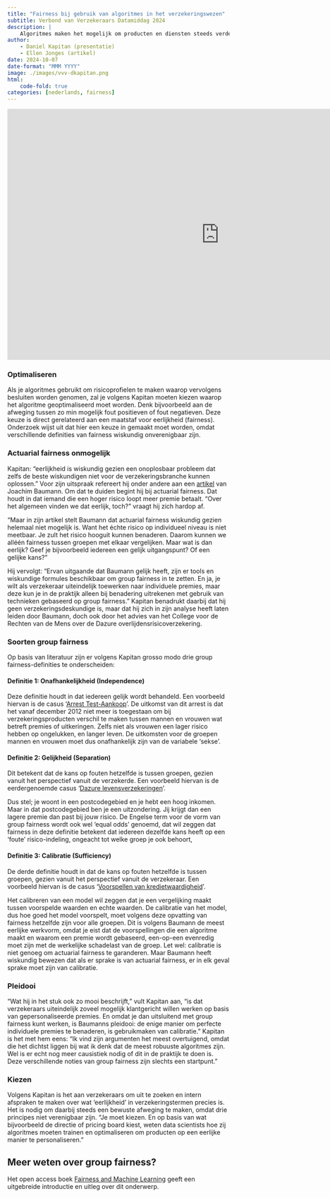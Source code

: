 ```yaml
---
title: "Fairness bij gebruik van algoritmes in het verzekeringswezen" 
subtitle: Verbond van Verzekeraars Datamiddag 2024
description: |
    Algoritmes maken het mogelijk om producten en diensten steeds verder te personaliseren. Dat geldt ook voor (de premies van) verzekeringen. Maar hoe personaliseer je eerlijk? Op basis van mijn presentatie die ik gaf op de Datamiddag 2024 bij het Verbond van Verzekeraars, schreef Ellen Jonges dit artikel.
author:
    - Daniel Kapitan (presentatie)
    - Ellen Jonges (artikel)
date: 2024-10-07
date-format: "MMM YYYY"
image: ./images/vvv-dkapitan.png
html:
    code-fold: true
categories: [nederlands, fairness]
---
```


```{=html}
<iframe src="https://docs.google.com/presentation/d/e/2PACX-1vTtPCVysN4Jpn7ikQMAGFwHg_ljyxRptacZ1vbMPZuPZOnohhArnqHxjmsqrZRQWzhMj0ou1tpYcDW3/embed?start=false&loop=false&delayms=5000" frameborder="0" width="960" height="569" allowfullscreen="true" mozallowfullscreen="true" webkitallowfullscreen="true"></iframe>
```


### Optimaliseren

Als je algoritmes gebruikt om risicoprofielen te maken waarop vervolgens besluiten worden genomen, zal je volgens Kapitan moeten kiezen waarop het algoritme geoptimaliseerd moet worden. Denk bijvoorbeeld aan de afweging tussen zo min mogelijk fout positieven of fout negatieven. Deze keuze is direct gerelateerd aan een maatstaf voor eerlijkheid (fairness). Onderzoek wijst uit dat hier een keuze in gemaakt moet worden, omdat verschillende definities van fairness wiskundig onverenigbaar zijn.

### Actuarial fairness onmogelijk

Kapitan: “eerlijkheid is wiskundig gezien een onoplosbaar probleem dat zelfs de beste wiskundigen niet voor de verzekeringsbranche kunnen oplossen.” Voor zijn uitspraak refereert hij onder andere aan een [artikel](https://link.springer.com/article/10.1007/s13347-023-00624-9) van Joachim Baumann. Om dat te duiden begint hij bij actuarial fairness. Dat houdt in dat iemand die een hoger risico loopt meer premie betaalt. “Over het algemeen vinden we dat eerlijk, toch?” vraagt hij zich hardop af.

“Maar in zijn artikel stelt Baumann dat actuarial fairness wiskundig gezien helemaal niet mogelijk is. Want het échte risico op individueel niveau is niet meetbaar. Je zult het risico hooguit kunnen benaderen. Daarom kunnen we alléén fairness tussen groepen met elkaar vergelijken. Maar wat is dan eerlijk? Geef je bijvoorbeeld iedereen een gelijk uitgangspunt? Of een gelijke kans?”

Hij vervolgt: “Ervan uitgaande dat Baumann gelijk heeft, zijn er tools en wiskundige formules beschikbaar om group fairness in te zetten. En ja, je wilt als verzekeraar uiteindelijk toewerken naar individuele premies, maar deze kun je in de praktijk alleen bij benadering uitrekenen met gebruik van technieken gebaseerd op group fairness.” Kapitan benadrukt daarbij dat hij geen verzekeringsdeskundige is, maar dat hij zich in zijn analyse heeft laten leiden door Baumann, doch ook door het advies van het College voor de Rechten van de Mens over de Dazure overlijdensrisicoverzekering.

### Soorten group fairness

Op basis van literatuur zijn er volgens Kapitan grosso modo drie group fairness-definities te onderscheiden:

#### Definitie 1: Onafhankelijkheid (Independence)

Deze definitie houdt in dat iedereen gelijk wordt behandeld. Een voorbeeld hiervan is de casus ‘[Arrest Test-Aankoop](https://nl.wikipedia.org/wiki/Arrest_Belgische_Verbruikersunie_Test-Aankoop)'. De uitkomst van dit arrest is dat het vanaf december 2012 niet meer is toegestaan om bij verzekeringsproducten verschil te maken tussen mannen en vrouwen wat betreft premies of uitkeringen. Zelfs niet als vrouwen een lager risico hebben op ongelukken, en langer leven. De uitkomsten voor de groepen mannen en vrouwen moet dus onafhankelijk zijn van de variabele ‘sekse’.

#### Definitie 2: Gelijkheid (Separation)

Dit betekent dat de kans op fouten hetzelfde is tussen groepen, gezien vanuit het perspectief vanuit de verzekerde. Een voorbeeld hiervan is de eerdergenoemde casus '[Dazure levensverzekeringen](https://www.fiscaalleven.eu/KamerbriefPremiedifferentiatieObvPostcodeBijORVFM14-204MAdviesDazure.pdf)’.

Dus stel; je woont in een postcodegebied en je hebt een hoog inkomen. Maar in dat postcodegebied ben je een uitzondering. Jij krijgt dan een lagere premie dan past bij jouw risico. De Engelse term voor de vorm van group fairness wordt ook wel ‘equal odds’ genoemd, dat wil zeggen dat fairness in deze definitie betekent dat iedereen dezelfde kans heeft op een ‘foute’ risico-indeling, ongeacht tot welke groep je ook behoort,

#### Definitie 3: Calibratie (Sufficiency)

De derde definitie houdt in dat de kans op fouten hetzelfde is tussen groepen, gezien vanuit het perspectief vanuit de verzekeraar. Een voorbeeld hiervan is de casus ‘[Voorspellen van kredietwaardigheid](https://fairmlbook.org/classification.html#case-study-credit-scoring)’.

Het calibreren van een model wil zeggen dat je een vergelijking maakt tussen voorspelde waarden en echte waarden. De calibratie van het model, dus hoe goed het model voorspelt, moet volgens deze opvatting van fairness hetzelfde zijn voor alle groepen. Dit is volgens Baumann de meest eerlijke werkvorm, omdat je eist dat de voorspellingen die een algoritme maakt en waarom een premie wordt gebaseerd, een-op-een evenredig moet zijn met de werkelijke schadelast van de groep. Let wel: calibratie is niet genoeg om actuarial fairness te garanderen. Maar Baumann heeft wiskundig bewezen dat als er sprake is van actuarial fairness, er in elk geval sprake moet zijn van calibratie.

### Pleidooi

“Wat hij in het stuk ook zo mooi beschrijft,” vult Kapitan aan, “is dat verzekeraars uiteindelijk zoveel mogelijk klantgericht willen werken op basis van gepersonaliseerde premies. En omdat je dan uitsluitend met group fairness kunt werken, is Baumanns pleidooi: de enige manier om perfecte individuele premies te benaderen, is gebruikmaken van calibratie.” Kapitan is het met hem eens: “Ik vind zijn argumenten het meest overtuigend, omdat die het dichtst liggen bij wat ik denk dat de meest robuuste algoritmes zijn. Wel is er echt nog meer causistiek nodig of dit in de praktijk te doen is. Deze verschillende noties van group fairness zijn slechts een startpunt.”

### Kiezen

Volgens Kapitan is het aan verzekeraars om uit te zoeken en intern afspraken te maken over wat ‘eerlijkheid’ in verzekeringstermen precies is. Het is nodig om daarbij steeds een bewuste afweging te maken, omdat drie principes niet verenigbaar zijn. “Je moet kiezen. En op basis van wat bijvoorbeeld de directie of pricing board kiest, weten data scientists hoe zij algoritmes moeten trainen en optimaliseren om producten op een eerlijke manier te personaliseren.”

::: {.callout-tip}
## Meer weten over group fairness?

Het open access boek [Fairness and Machine Learning](https://anthology-of-data.science/books/fairml.html) geeft een uitgebreide introductie en uitleg over dit onderwerp.
:::

